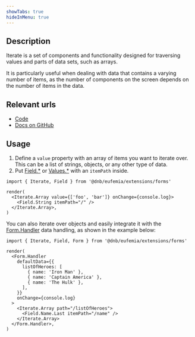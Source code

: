 ```yaml
---
showTabs: true
hideInMenu: true
---
```


## Description

Iterate is a set of components and functionality designed for traversing values and parts of data sets, such as arrays.

It is particularly useful when dealing with data that contains a varying number of items, as the number of components on the screen depends on the number of items in the data.

## Relevant urls

- [Code](https://github.com/dnbexperience/eufemia/tree/main/packages/dnb-eufemia/src/extensions/forms/Iterate)
- [Docs on GitHub](https://github.com/dnbexperience/eufemia/tree/main/packages/dnb-design-system-portal/src/docs/uilib/extensions/forms/Iterate)

## Usage

1. Define a `value` property with an array of items you want to iterate over. This can be a list of strings, objects, or any other type of data.
2. Put [Field.\*](/uilib/extensions/forms/all-fields/) or [Values.\*](/uilib/extensions/forms/Value/) with an `itemPath` inside.

```tsx
import { Iterate, Field } from '@dnb/eufemia/extensions/forms'

render(
  <Iterate.Array value={['foo', 'bar']} onChange={console.log}>
    <Field.String itemPath="/" />
  </Iterate.Array>,
)
```

You can also iterate over objects and easily integrate it with the [Form.Handler](/uilib/extensions/forms/Form/Handler) data handling, as shown in the example below:

```tsx
import { Iterate, Field, Form } from '@dnb/eufemia/extensions/forms'

render(
  <Form.Handler
    defaultData={{
      listOfHeroes: [
        { name: 'Iron Man' },
        { name: 'Captain America' },
        { name: 'The Hulk' },
      ],
    }}
    onChange={console.log}
  >
    <Iterate.Array path="/listOfHeroes">
      <Field.Name.Last itemPath="/name" />
    </Iterate.Array>
  </Form.Handler>,
)
```
